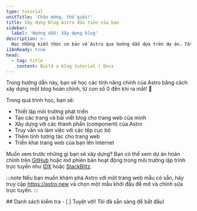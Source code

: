 ```yaml
---
type: tutorial
unitTitle: 'Chào mừng, thế giới!'
title: Xây dựng Blog Astro đầu tiên của bạn
sidebar:
  label: 'Hướng dẫn: Xây dựng blog'
description: >-
  Học những kiến thức cơ bản về Astro qua hướng dẫn dựa trên dự án. Tất cả những nền tảng bạn cần để bắt đầu!
i18nReady: true
head:
  - tag: title
    content: Build a blog tutorial | Docs
---
```



<Lede> Trong hướng dẫn này, bạn sẽ học các tính năng chính của Astro bằng cách xây dựng một blog hoàn chỉnh, từ con số 0 đến khi ra mắt! 🚀 </Lede>

Trong quá trình học, bạn sẽ: 
- Thiết lập môi trường phát triển
- Tạo các trang và bài viết blog cho trang web của mình
- Xây dựng với các thành phần (component) của Astro
- Truy vấn và làm việc với các tệp cục bộ
- Thêm tính tương tác cho trang web
- Triển khai trang web của bạn lên Internet

Muốn xem trước những gì bạn sẽ xây dựng? Bạn có thể xem dự án hoàn chỉnh trên [GitHub](https://github.com/withastro/blog-tutorial-demo) hoặc mở phiên bản hoạt động trong môi trường lập trình trực tuyến như [IDX](https://idx.google.com/import?url=https:%2F%2Fgithub.com%2Fwithastro%2Fblog-tutorial-demo%2F) hoặc [StackBlitz](https://stackblitz.com/github/withastro/blog-tutorial-demo/tree/complete?file=src%2Fpages%2Findex.astro).


:::note
Nếu bạn muốn khám phá Astro với một trang web mẫu có sẵn, hãy truy cập https://astro.new và chọn một mẫu khởi đầu để mở và chỉnh sửa trực tuyến.
::: 


<Box icon="check-list">
## Danh sách kiểm tra

<Checklist>
- [ ] Tuyệt vời! Tôi đã sẵn sàng để bắt đầu!
</Checklist>
</Box>